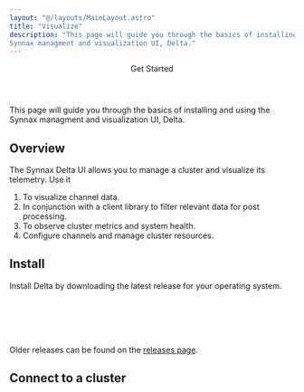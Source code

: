 ```yaml
---
layout: "@/layouts/MainLayout.astro"
title: "Visualize"
description: "This page will guide you through the basics of installing and using the
Synnax managment and visualization UI, Delta."
---
```



<Header>
    <Header.Title>Get Started</Header.Title>
</Header>

This page will guide you through the basics of installing and using the Synnax managment
and visualization UI, Delta.

## Overview

The Synnax Delta UI allows you to manage a cluster and visualize its telemetry. Use it

1. To visualize channel data.
2. In conjunction with a client library to filter relevant data for post processing.
3. To observe cluster metrics and system health.
4. Configure channels and manage cluster resources.

## Install

Install Delta by downloading the latest release for your operating system.

<br />
<br />
<Space direction="x" justify="center">
    <DeltaDownloadButton client:only="react" />
</Space>
<br />
<br />

Older releases can be found on the [releases page](https://github.com/synnaxlabs/synnax/releases).

## Connect to a cluster

